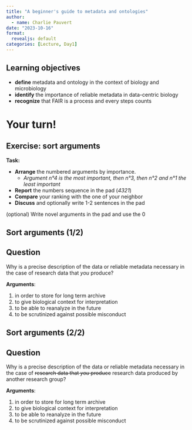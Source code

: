 ```yaml
---
title: "A beginner's guide to metadata and ontologies"
author:
  - name: Charlie Pauvert
date: "2023-10-16"
format:
  revealjs: default
categories: [Lecture, Day1]
---
```



## Learning objectives

- **define** metadata and ontology in the context of biology and microbiology
- **identify** the importance of reliable metadata in data-centric biology
- **recognize** that FAIR is a process and every steps counts


# Your turn!

## Exercise: sort arguments

**Task:**

::: {.incremental}

* **Arrange** the numbered arguments by importance.
  * _Argument n°4 is the most important, then n°3, then n°2 and n°1 the least important_
* **Report** the numbers sequence in the pad (_4321_)
* **Compare** your ranking with the one of your neighbor
* **Discuss** and optionally write 1-2 sentences in the pad
:::


::: {.fragment .fade-up}
(optional) Write novel arguments in the pad and use the 0
:::


## Sort arguments (1/2)

::: {.callout-note icon="false"}
## Question
Why is a precise description of the data or reliable metadata necessary in the case of [research data that _you_ produce]{.orange}?
:::


**Arguments**:

::: {.fragment .fade-up}
1. in order to store for long term archive
2. to give biological context for interpretation
3. to be able to reanalyze in the future
4. to be scrutinized against possible misconduct
:::


## Sort arguments (2/2)


::: {.callout-note icon="false"}
## Question
Why is a precise description of the data or reliable metadata necessary in the case of ~~[research data that _you_ produce]{.orange}~~ [research data produced by another research group]{.green}?
:::


**Arguments**:

1. in order to store for long term archive
2. to give biological context for interpretation
3. to be able to reanalyze in the future
4. to be scrutinized against possible misconduct

